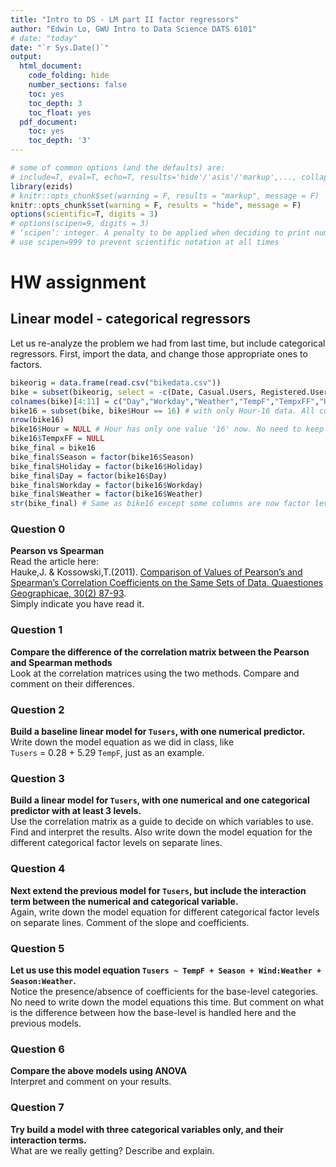 ```yaml
---
title: "Intro to DS - LM part II factor regressors"
author: "Edwin Lo, GWU Intro to Data Science DATS 6101"
# date: "today"
date: "`r Sys.Date()`"
output:
  html_document:
    code_folding: hide
    number_sections: false
    toc: yes
    toc_depth: 3
    toc_float: yes
  pdf_document:
    toc: yes
    toc_depth: '3'
---
```


```r
# some of common options (and the defaults) are: 
# include=T, eval=T, echo=T, results='hide'/'asis'/'markup',..., collapse=F, warning=T, message=T, error=T, cache=T, fig.width=6, fig.height=4, fig.dim=c(6,4) #inches, fig.align='left'/'center','right', 
library(ezids)
# knitr::opts_chunk$set(warning = F, results = "markup", message = F)
knitr::opts_chunk$set(warning = F, results = "hide", message = F)
options(scientific=T, digits = 3) 
# options(scipen=9, digits = 3) 
# ‘scipen’: integer. A penalty to be applied when deciding to print numeric values in fixed or exponential notation.  Positive values bias towards fixed and negative towards scientific notation: fixed notation will be preferred unless it is more than ‘scipen’ digits wider.
# use scipen=999 to prevent scientific notation at all times
```

# HW assignment

## Linear model - categorical regressors 

Let us re-analyze the problem we had from last time, but include categorical regressors. First, 
import the data, and change those appropriate ones to factors.

```r
bikeorig = data.frame(read.csv("bikedata.csv"))
bike = subset(bikeorig, select = -c(Date, Casual.Users, Registered.Users)) # remove irrelevant columns
colnames(bike)[4:11] = c("Day","Workday","Weather","TempF","TempxFF","Humidity","Wind","Tusers") # rename some columns
bike16 = subset(bike, bike$Hour == 16) # with only Hour-16 data. All columns are numerical
nrow(bike16)
bike16$Hour = NULL # Hour has only one value '16' now. No need to keep this column.
bike16$TempxFF = NULL 
bike_final = bike16
bike_final$Season = factor(bike16$Season)
bike_final$Holiday = factor(bike16$Holiday)
bike_final$Day = factor(bike16$Day)
bike_final$Workday = factor(bike16$Workday)
bike_final$Weather = factor(bike16$Weather)
str(bike_final) # Same as bike16 except some columns are now factor level.
```

### Question 0  
**Pearson vs Spearman**  
Read the article here:  
Hauke,J. & Kossowski,T.(2011). [Comparison of Values of Pearson's and Spearman's 
Correlation Coefficients on the Same Sets of Data. 
Quaestiones Geographicae, 30(2) 87-93](https://doi.org/10.2478/v10117-011-0021-1).  
Simply indicate you have read it.

### Question 1  
**Compare the difference of the correlation matrix between the Pearson and Spearman methods**  
Look at the correlation matrices using the two methods. Compare and comment on their differences.




### Question 2    
**Build a baseline linear model for `Tusers`, with one numerical predictor.**  
Write down the model equation as we did in class, like  
`Tusers` = 0.28 + 5.29 `TempF`, just as an example.



### Question 3    
**Build a linear model for `Tusers`, with one numerical and one categorical predictor with at least 3 levels.**  
Use the correlation matrix as a guide to decide on which variables to use. 
Find and interpret the results. Also write down the model equation for the different 
categorical factor levels on separate lines.



### Question 4  
**Next extend the previous model for `Tusers`, but include the interaction term between the numerical and categorical variable.**  
Again, write down the model equation for different categorical factor levels on separate lines. Comment of the slope and coefficients. 


### Question 5  
**Let us use this model equation `Tusers ~ TempF + Season + Wind:Weather + Season:Weather`.**  
Notice the presence/absence of coefficients for the base-level categories. 
No need to write down the model equations this time. But comment on what is the difference 
between how the base-level is handled here and the previous models. 



### Question 6  
**Compare the above models using ANOVA**  
Interpret and comment on your results. 

 


### Question 7   
**Try build a model with three categorical variables only, and their interaction terms.**  
What are we really getting?  Describe and explain. 
  




